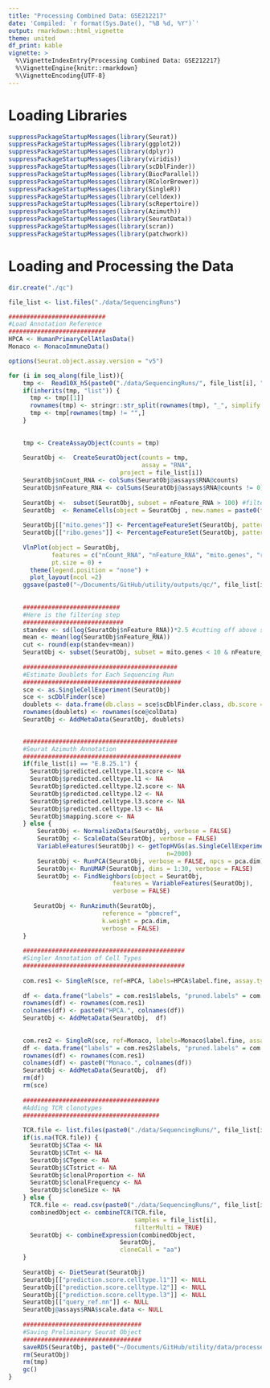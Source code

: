```yaml
---
title: "Processing Combined Data: GSE212217"
date: 'Compiled: `r format(Sys.Date(), "%B %d, %Y")`'
output: rmarkdown::html_vignette
theme: united
df_print: kable
vignette: >
  %\VignetteIndexEntry{Processing Combined Data: GSE212217}
  %\VignetteEngine{knitr::rmarkdown}
  %\VignetteEncoding{UTF-8}
---
```


# Loading Libraries

```r
suppressPackageStartupMessages(library(Seurat))
suppressPackageStartupMessages(library(ggplot2))
suppressPackageStartupMessages(library(dplyr))
suppressPackageStartupMessages(library(viridis))
suppressPackageStartupMessages(library(scDblFinder))
suppressPackageStartupMessages(library(BiocParallel))
suppressPackageStartupMessages(library(RColorBrewer))
suppressPackageStartupMessages(library(SingleR))
suppressPackageStartupMessages(library(celldex))
suppressPackageStartupMessages(library(scRepertoire))
suppressPackageStartupMessages(library(Azimuth))
suppressPackageStartupMessages(library(SeuratData))
suppressPackageStartupMessages(library(scran))
suppressPackageStartupMessages(library(patchwork))
```


# Loading and Processing the Data

```r
dir.create("./qc")

file_list <- list.files("./data/SequencingRuns")

###########################
#Load Annotation Reference
###########################
HPCA <- HumanPrimaryCellAtlasData()
Monaco <- MonacoImmuneData()

options(Seurat.object.assay.version = "v5")

for (i in seq_along(file_list)){
    tmp <-  Read10X_h5(paste0("./data/SequencingRuns/", file_list[i], "/matrix.h5"))
    if(inherits(tmp, "list")) {
      tmp <- tmp[[1]]
      rownames(tmp) <- stringr::str_split(rownames(tmp), "_", simplify = TRUE)[,2]
      tmp <- tmp[rownames(tmp) != "",]
    }
   
    
    tmp <- CreateAssayObject(counts = tmp)
    
    SeuratObj <-  CreateSeuratObject(counts = tmp, 
                                     assay = "RNA",
                               project = file_list[i])
    SeuratObj$nCount_RNA <- colSums(SeuratObj@assays$RNA@counts)
    SeuratObj$nFeature_RNA <- colSums(SeuratObj@assays$RNA@counts != 0)
    
    SeuratObj <-  subset(SeuratObj, subset = nFeature_RNA > 100) #filter out low count/feature cells
    SeuratObj  <- RenameCells(object = SeuratObj , new.names = paste0(file_list[i], "_", rownames(SeuratObj[[]])))
    
    SeuratObj[["mito.genes"]] <- PercentageFeatureSet(SeuratObj, pattern = "^MT-")
    SeuratObj[["ribo.genes"]] <- PercentageFeatureSet(SeuratObj, pattern = "^RPS|RPL-")
    
    VlnPlot(object = SeuratObj, 
            features = c("nCount_RNA", "nFeature_RNA", "mito.genes", "ribo.genes"), 
            pt.size = 0) + 
      theme(legend.position = "none") + 
      plot_layout(ncol =2)
    ggsave(paste0("~/Documents/GitHub/utility/outputs/qc/", file_list[i], ".pdf"), height = 8, width=8)
    
    
    ###########################
    #Here is the filtering step
    ############################
    standev <- sd(log(SeuratObj$nFeature_RNA))*2.5 #cutting off above standard deviation of 2.5
    mean <- mean(log(SeuratObj$nFeature_RNA))
    cut <- round(exp(standev+mean))
    SeuratObj <- subset(SeuratObj, subset = mito.genes < 10 & nFeature_RNA < cut)
    
    ###########################################
    #Estimate Doublets for Each Sequencing Run
    ############################################
    sce <- as.SingleCellExperiment(SeuratObj)
    sce <- scDblFinder(sce)
    doublets <- data.frame(db.class = sce$scDblFinder.class, db.score = sce$scDblFinder.score)
    rownames(doublets) <- rownames(sce@colData)
    SeuratObj <- AddMetaData(SeuratObj, doublets)

    
    ###########################################
    #Seurat Azimuth Annotation
    ############################################
    if(file_list[i] == "E.B.25.1") {
      SeuratObj$predicted.celltype.l1.score <- NA
      SeuratObj$predicted.celltype.l1 <- NA 
      SeuratObj$predicted.celltype.l2.score <- NA
      SeuratObj$predicted.celltype.l2 <- NA
      SeuratObj$predicted.celltype.l3.score <- NA
      SeuratObj$predicted.celltype.l3 <- NA
      SeuratObj$mapping.score <- NA
    } else {
        SeuratObj <- NormalizeData(SeuratObj, verbose = FALSE)
        SeuratObj <- ScaleData(SeuratObj, verbose = FALSE)
        VariableFeatures(SeuratObj) <- getTopHVGs(as.SingleCellExperiment(SeuratObj), 
                                            n=2000)
        SeuratObj <- RunPCA(SeuratObj, verbose = FALSE, npcs = pca.dim)
        SeuratObj<- RunUMAP(SeuratObj, dims = 1:30, verbose = FALSE)
        SeuratObj <- FindNeighbors(object = SeuratObj, 
                             features = VariableFeatures(SeuratObj), 
                             verbose = FALSE)
       
       SeuratObj <- RunAzimuth(SeuratObj, 
                          reference = "pbmcref",
                          k.weight = pca.dim,
                          verbose = FALSE)
    }
      
    #############################################
    #Singler Annotation of Cell Types
    #############################################
      
    com.res1 <- SingleR(sce, ref=HPCA, labels=HPCA$label.fine, assay.type.test=1)
  
    df <- data.frame("labels" = com.res1$labels, "pruned.labels" = com.res1$pruned.labels)
    rownames(df) <- rownames(com.res1)
    colnames(df) <- paste0("HPCA.", colnames(df))
    SeuratObj <- AddMetaData(SeuratObj,  df)
  
    
    com.res2 <- SingleR(sce, ref=Monaco, labels=Monaco$label.fine, assay.type.test=1)
    df <- data.frame("labels" = com.res2$labels, "pruned.labels" = com.res2$pruned.labels)
    rownames(df) <- rownames(com.res1)
    colnames(df) <- paste0("Monaco.", colnames(df))
    SeuratObj <- AddMetaData(SeuratObj,  df)
    rm(df)
    rm(sce)
      
    ######################################
    #Adding TCR clonotypes
    ######################################
    
    TCR.file <- list.files(paste0("./data/SequencingRuns/", file_list[i]), pattern = "annotations")[1]
    if(is.na(TCR.file)) {
      SeuratObj$CTaa <- NA
      SeuratObj$CTnt <- NA
      SeuratObj$CTgene <- NA
      SeuratObj$CTstrict <- NA
      SeuratObj$clonalProportion <- NA
      SeuratObj$clonalFrequency <- NA
      SeuratObj$cloneSize <- NA
    } else {
      TCR.file <- read.csv(paste0("./data/SequencingRuns/", file_list[i], "/", TCR.file))
      combinedObject <- combineTCR(TCR.file, 
                                   samples = file_list[i], 
                                   filterMulti = TRUE)
      SeuratObj <- combineExpression(combinedObject, 
                               SeuratObj, 
                               cloneCall = "aa")
    }
    
    SeuratObj <- DietSeurat(SeuratObj)
    SeuratObj[["prediction.score.celltype.l1"]] <- NULL
    SeuratObj[["prediction.score.celltype.l2"]] <- NULL
    SeuratObj[["prediction.score.celltype.l3"]] <- NULL
    SeuratObj[["query_ref.nn"]] <- NULL
    SeuratObj@assays$RNA$scale.data <- NULL
    
    #################################
    #Saving Preliminary Seurat Object
    #################################
    saveRDS(SeuratObj, paste0("~/Documents/GitHub/utility/data/processedData/seuratObjects/", file_list[i], ".rds"))
    rm(SeuratObj)
    rm(tmp)
    gc()
}
```


